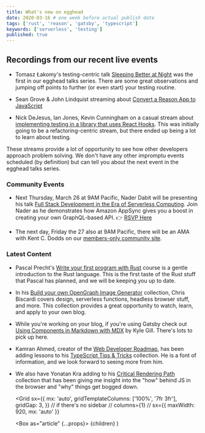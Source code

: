 ```yaml
---
title: What's new on egghead
date: 2020-03-16 # one week before actual publish date
tags: ['rust', 'reason', 'gatsby', 'typescript']
keywords: ['serverless', 'testing']
published: true
---
```



## Recordings from our recent live events

- Tomasz Łakomy's testing-centric talk [Sleeping Better at Night](https://egghead.io/lessons/egghead-egghead-talks-sleeping-better-at-night) was the first in our egghead talks series. There are some great observations and jumping off points to further (or even start) your testing routine.

- Sean Grove & John Lindquist streaming about [Convert a Reason App to JavaScript](https://egghead.io/lessons/react-convert-an-app-built-with-reason-reasonreact-into-javascript-react)

- Nick DeJesus, Ian Jones, Kevin Cunningham on a casual stream about [implementing testing in a library that uses React Hooks](https://egghead.io/lessons/react-nick-dejesus-testing-react-hooks-livestream-part-1). This was initially going to be a refactoring-centric stream, but there ended up being a lot to learn about testing.

These streams provide a lot of opportunity to see how other developers approach problem solving. We don't have any other impromptu events scheduled (by definition) but can tell you about the next event in the egghead talks series.

### Community Events

- Next Thursday, March 26 at 9AM Pacific, Nader Dabit will be presenting his talk [Full Stack Development in the Era of Serverless Computing](https://egghead.zoom.us/webinar/register/5015847308203/WN_kfmvHNW5RSiYLpnlMW80hA). Join Nader as he demonstrates how Amazon AppSync gives you a boost in creating your own GraphQL-based API. 👉 [RSVP Here](https://egghead.zoom.us/webinar/register/5015847308203/WN_kfmvHNW5RSiYLpnlMW80hA)

- The next day, Friday the 27 also at 9AM Pacific, there will be an AMA with Kent C. Dodds on our [members-only community site](https://community.egghead.io/).

### Latest Content

- Pascal Precht's [Write your first program with Rust](https://egghead.io/courses/write-your-first-program-with-the-rust-language) course is a gentle introduction to the Rust language. This is the first taste of the Rust stuff that Pascal has planned, and we will be keeping you up to date.

- In his [Build your own OpenGraph Image Generator](https://egghead.io/playlists/building-an-opengraph-image-generation-api-with-cloudinary-netlify-functions-and-react-914e) collection, Chris Biscardi covers design, serverless functions, headless browser stuff, and more. This collection provides a great opportunity to watch, learn, and apply to your own blog.

- While you're working on your blog, if you're using Gatsby check out [Using Components in Markdown with MDX](https://egghead.io/playlists/using-components-in-markdown-with-mdx-5de0) by Kyle Gill. There's lots to pick up here.

- Kamran Ahmed, creator of the [Web Developer Roadmap](https://github.com/kamranahmedse/developer-roadmap?ck_subscriber_id=360152757), has been adding lessons to his [TypeScript Tips & Tricks](https://egghead.io/playlists/typescript-tips-and-tricks-20c4) collection. He is a font of information, and we look forward to seeing more from him.

- We also have Yonatan Kra adding to his [Critical Rendering Path](https://egghead.io/playlists/critical-rendering-path-c2ec) collection that has been giving me insight into the "how" behind JS in the browser and "why" things get bogged down.

  <Grid
    sx={{
      mx: 'auto',
      gridTemplateColumns: ['100%', '7fr 3fr'],
      gridGap: 3,
    }}
    // if there's no sidebar
    // columns={1}
    // sx={{ maxWidth: 920, mx: 'auto' }}
  >
    <Box as="article" {...props}>
      {children}
    </Box>
    <Box as="aside" variant="sidebar">
      <Highlights />
    </Box>
  </Grid>
)
